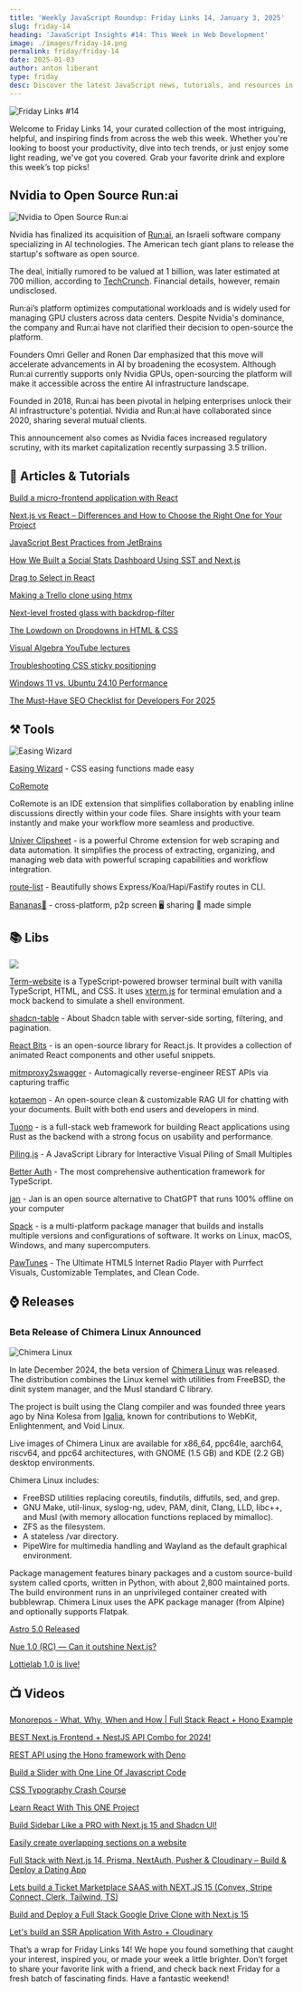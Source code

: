```yaml
---
title: 'Weekly JavaScript Roundup: Friday Links 14, January 3, 2025'
slug: friday-14
heading: 'JavaScript Insights #14: This Week in Web Development'
image: ./images/friday-14.png
permalink: friday/friday-14
date: 2025-01-03
author: anton liberant
type: friday
desc: Discover the latest JavaScript news, tutorials, and resources in our January 3, 2025 weekly roundup. Stay sharp and ahead with top development trends and updates.
---
```


![Friday Links #14](./images/friday-14.png)

Welcome to Friday Links 14, your curated collection of the most intriguing, helpful, and inspiring finds from across the web this week. Whether you're looking to boost your productivity, dive into tech trends, or just enjoy some light reading, we've got you covered. Grab your favorite drink and explore this week’s top picks!

## Nvidia to Open Source Run:ai

![Nvidia to Open Source Run:ai](./images/nvidia-runai.png)

Nvidia has finalized its acquisition of [Run:ai](https://www.run.ai/), an Israeli software company specializing in AI technologies. The American tech giant plans to release the startup's software as open source.

The deal, initially rumored to be valued at 1 billion, was later estimated at 700 million, according to [TechCrunch](https://techcrunch.com/2024/04/24/nvidia-acquires-ai-workload-management-startup-runai/). Financial details, however, remain undisclosed.

Run:ai’s platform optimizes computational workloads and is widely used for managing GPU clusters across data centers. Despite Nvidia's dominance, the company and Run:ai have not clarified their decision to open-source the platform.

Founders Omri Geller and Ronen Dar emphasized that this move will accelerate advancements in AI by broadening the ecosystem. Although Run:ai currently supports only Nvidia GPUs, open-sourcing the platform will make it accessible across the entire AI infrastructure landscape.

Founded in 2018, Run:ai has been pivotal in helping enterprises unlock their AI infrastructure's potential. Nvidia and Run:ai have collaborated since 2020, sharing several mutual clients.

This announcement also comes as Nvidia faces increased regulatory scrutiny, with its market capitalization recently surpassing 3.5 trillion.

## 📜 Articles & Tutorials

[Build a micro-frontend application with React](https://blog.logrocket.com/build-micro-frontend-application-react/)

[Next.js vs React – Differences and How to Choose the Right One for Your Project](https://www.freecodecamp.org/news/nextjs-vs-react-differences/)

[JavaScript Best Practices from JetBrains](https://blog.jetbrains.com/webstorm/2024/10/javascript-best-practices-2024/)

[How We Built a Social Stats Dashboard Using SST and Next.js](https://blog.awsfundamentals.com/social-stats-dashboard-sst-nextjs)

[Drag to Select in React](https://www.joshuawootonn.com/react-drag-to-select)

[Making a Trello clone using htmx](https://www.erikheemskerk.nl/htmx-trello-clone/)

[Next-level frosted glass with backdrop-filter](https://www.joshwcomeau.com/css/backdrop-filter/)

[The Lowdown on Dropdowns in HTML & CSS](https://zeroheight.com/blog/the-lowdown-on-dropdowns-in-html-css/)

[Visual Algebra YouTube lectures](https://www.math.clemson.edu/~macaule/visualalgebra/youtube/)

[Troubleshooting CSS sticky positioning](https://blog.logrocket.com/troubleshooting-css-sticky-positioning/)

[Windows 11 vs. Ubuntu 24.10 Performance](https://www.phoronix.com/review/lunar-lake-windows-linux#google_vignette)

[The Must-Have SEO Checklist for Developers For 2025](https://dev.to/thesohailjafri/the-must-have-seo-checklist-for-developers-192i)

## ⚒️ Tools

![Easing Wizard](./images/Easing-Wizard.png)

[Easing Wizard](https://easingwizard.com/) - CSS easing functions made easy

[CoRemote](https://marketplace.visualstudio.com/items?itemName=Coremote.coremote-vs-extension&ssr=false&ref=producthunt#overview)

CoRemote is an IDE extension that simplifies collaboration by enabling inline discussions directly within your code files. Share insights with your team instantly and make your workflow more seamless and productive.

[Univer Clipsheet](https://github.com/dream-num/univer-clipsheet) - is a powerful Chrome extension for web scraping and data automation. It simplifies the process of extracting, organizing, and managing web data with powerful scraping capabilities and workflow integration.

[route-list](https://github.com/VladimirMikulic/route-list) - Beautifully shows Express/Koa/Hapi/Fastify routes in CLI.

[Bananas🍌](https://github.com/mistweaverco/bananas) - cross-platform, p2p screen 🖥️ sharing 📡 made simple

## 📚 Libs

![](./images/term-webstite.gif)

[Term-website](https://github.com/micahkepe/term-website) is a TypeScript-powered browser terminal built with vanilla TypeScript, HTML, and CSS. It uses [xterm.js](https://xtermjs.org/) for terminal emulation and a mock backend to simulate a shell environment.

[shadcn-table](https://github.com/sadmann7/shadcn-table) - About
Shadcn table with server-side sorting, filtering, and pagination.

[React Bits](https://www.reactbits.dev/) - is an open-source library for React.js. It provides a collection of animated React components and other useful snippets.

[mitmproxy2swagger](https://github.com/alufers/mitmproxy2swagger) - Automagically reverse-engineer REST APIs via capturing traffic

[kotaemon](https://github.com/Cinnamon/kotaemon) - An open-source clean & customizable RAG UI for chatting with your documents. Built with both end users and developers in mind.

[Tuono](https://tuono.dev/) - is a full-stack web framework for building React applications using Rust as the backend with a strong focus on usability and performance.

[Piling.js](https://piling.js.org/) - A JavaScript Library for Interactive Visual Piling of Small Multiples

[Better Auth](https://www.better-auth.com/) - The most comprehensive authentication framework for TypeScript.

[jan](https://github.com/janhq/jan) - Jan is an open source alternative to ChatGPT that runs 100% offline on your computer

[Spack](https://github.com/spack/spack) - is a multi-platform package manager that builds and installs multiple versions and configurations of software. It works on Linux, macOS, Windows, and many supercomputers.

[PawTunes](https://github.com/Jackysi/PawTunes) - The Ultimate HTML5 Internet Radio Player with Purrfect Visuals, Customizable Templates, and Clean Code.

## ⌚ Releases

### Beta Release of Chimera Linux Announced

![Chimera Linux](./images/Chimera-Linux.png)

In late December 2024, the beta version of [Chimera Linux](https://chimera-linux.org/) was released. The distribution combines the Linux kernel with utilities from FreeBSD, the dinit system manager, and the Musl standard C library.

The project is built using the Clang compiler and was founded three years ago by Nina Kolesa from [Igalia](https://www.igalia.com/), known for contributions to WebKit, Enlightenment, and Void Linux.

Live images of Chimera Linux are available for x86_64, ppc64le, aarch64, riscv64, and ppc64 architectures, with GNOME (1.5 GB) and KDE (2.2 GB) desktop environments.

Chimera Linux includes:

- FreeBSD utilities replacing coreutils, findutils, diffutils, sed, and grep.
- GNU Make, util-linux, syslog-ng, udev, PAM, dinit, Clang, LLD, libc++, and Musl (with memory allocation functions replaced by mimalloc).
- ZFS as the filesystem.
- A stateless /var directory.
- PipeWire for multimedia handling and Wayland as the default graphical environment.

Package management features binary packages and a custom source-build system called cports, written in Python, with about 2,800 maintained ports. The build environment runs in an unprivileged container created with bubblewrap. Chimera Linux uses the APK package manager (from Alpine) and optionally supports Flatpak.

[Astro 5.0 Released](https://astro.build/blog/astro-5/)

[Nue 1.0 (RC) — Can it outshine Next.js?](https://nuejs.org/blog/nue-release-candidate/)

[Lottielab 1.0 is live!](https://www.youtube.com/watch?v=vyUaAYo-RpA)

## 📺 Videos

[Monorepos - What, Why, When and How | Full Stack React + Hono Example](https://www.youtube.com/watch?v=KIgPJT806D0)

[BEST Next.js Frontend + NestJS API Combo for 2024!](https://www.youtube.com/watch?v=6v6tuEk2YdM)

[REST API using the Hono framework with Deno](https://www.youtube.com/watch?v=J8kZ-s-5-ms)

[Build a Slider with One Line Of Javascript Code](https://www.youtube.com/watch?v=6PZncvhAZB8)

[CSS Typography Crash Course](https://www.youtube.com/watch?v=WdBNYcWG0Yg)

[Learn React With This ONE Project](https://www.youtube.com/watch?v=G6D9cBaLViA)

[Build Sidebar Like a PRO with Next.js 15 and Shadcn UI!](https://www.youtube.com/watch?v=tWw2H4jxtxM)

[Easily create overlapping sections on a website](https://www.youtube.com/watch?v=gb9s0iBE3ak)

[Full Stack with Next.js 14, Prisma, NextAuth, Pusher & Cloudinary – Build & Deploy a Dating App](https://www.youtube.com/watch?v=JTNBJHba_sE)

[Lets build a Ticket Marketplace SAAS with NEXT.JS 15 (Convex, Stripe Connect, Clerk, Tailwind, TS)](https://www.youtube.com/watch?v=KdYci4gA2os)

[Build and Deploy a Full Stack Google Drive Clone with Next.js 15](https://www.youtube.com/watch?v=lie0cr3wESQ)

[Let's build an SSR Application With Astro + Cloudinary](https://www.youtube.com/watch?v=ui4RCLUzYCA)

That’s a wrap for Friday Links 14! We hope you found something that caught your interest, inspired you, or made your week a little brighter. Don’t forget to share your favorite link with a friend, and check back next Friday for a fresh batch of fascinating finds. Have a fantastic weekend!
